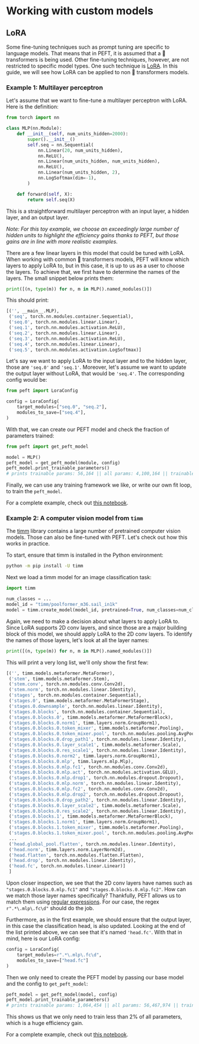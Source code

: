 <!--Copyright 2023 The HuggingFace Team. All rights reserved.

Licensed under the Apache License, Version 2.0 (the "License"); you may not use this file except in compliance with
the License. You may obtain a copy of the License at

http://www.apache.org/licenses/LICENSE-2.0

Unless required by applicable law or agreed to in writing, software distributed under the License is distributed on
an "AS IS" BASIS, WITHOUT WARRANTIES OR CONDITIONS OF ANY KIND, either express or implied. See the License for the
specific language governing permissions and limitations under the License.
-->

# Working with custom models

## LoRA

Some fine-tuning techniques such as prompt tuning are specific to language models. That means that in PEFT, it is
assumed that a 🤗 transformers is being used. Other fine-tuning techniques, however, are not restricted to specific
model types. One such technique is [LoRA](https://arxiv.org/abs/2106.09685). In this guide, we will see how LoRA can be
applied to non 🤗 transformers models.

### Example 1: Multilayer perceptron

Let's assume that we want to fine-tune a multilayer perceptron with LoRA. Here is the definition:

```python
from torch import nn

class MLP(nn.Module):
    def __init__(self, num_units_hidden=2000):
        super().__init__()
        self.seq = nn.Sequential(
            nn.Linear(20, num_units_hidden),
            nn.ReLU(),
            nn.Linear(num_units_hidden, num_units_hidden),
            nn.ReLU(),
            nn.Linear(num_units_hidden, 2),
            nn.LogSoftmax(dim=-1),
        )

    def forward(self, X):
        return self.seq(X)
```

This is a straightforward multilayer perceptron with an input layer, a hidden layer, and an output layer. 

_Note: For this toy example, we choose an exceedingly large number of hidden units to highlight the efficiency gains
thanks to PEFT, but those gains are in line with more realistic examples._

There are a few linear layers in this model that could be tuned with LoRA. When working with common 🤗 transformers
models, PEFT will know which layers to apply LoRA to, but in this case, it is up to us as a user to choose the layers.
To achieve that, we first have to determine the names of the layers. The small snippet below prints them:

```python
print([(n, type(m)) for n, m in MLP().named_modules()])
```

This should print:

```python
[('', __main__.MLP),
 ('seq', torch.nn.modules.container.Sequential),
 ('seq.0', torch.nn.modules.linear.Linear),
 ('seq.1', torch.nn.modules.activation.ReLU),
 ('seq.2', torch.nn.modules.linear.Linear),
 ('seq.3', torch.nn.modules.activation.ReLU),
 ('seq.4', torch.nn.modules.linear.Linear),
 ('seq.5', torch.nn.modules.activation.LogSoftmax)]
```

Let's say we want to apply LoRA to the input layer and to the hidden layer, those are `'seq.0'` and `'seq.1'`. Moreover,
let's assume we want to update the output layer without LoRA, that would be `'seq.4'`. The corresponding config would
be:

```python
from peft import LoraConfig

config = LoraConfig(
    target_modules=["seq.0", "seq.2"],
    modules_to_save=["seq.4"],
)
```

With that, we can create our PEFT model and check the fraction of parameters trained:

```python
from peft import get_peft_model

model = MLP()
peft_model = get_peft_model(module, config)
peft_model.print_trainable_parameters()
# prints trainable params: 56,164 || all params: 4,100,164 || trainable%: 1.369798866581922
```

Finally, we can use any training framework we like, or write our own fit loop, to train the `peft_model`.

For a complete example, check out [this notebook](https://github.com/huggingface/peft/blob/main/examples/multilayer_perceptron/multilayer_perceptron_lora.ipynb).

### Example 2: A computer vision model from `timm`

The [timm](https://huggingface.co/docs/timm/index) library contains a large number of pretrained computer vision models.
Those can also be fine-tuned with PEFT. Let's check out how this works in practice.

To start, ensure that timm is installed in the Python environment:

```bash
python -m pip install -U timm
```

Next we load a timm model for an image classification task:

```python
import timm

num_classes = ...
model_id = "timm/poolformer_m36.sail_in1k"
model = timm.create_model(model_id, pretrained=True, num_classes=num_classes)
```

Again, we need to make a decision about what layers to apply LoRA to. Since LoRA supports 2D conv layers, and since
those are a major building block of this model, we should apply LoRA to the 2D conv layers. To identify the names of
those layers, let's look at all the layer names:

```python
print([(n, type(m)) for n, m in MLP().named_modules()])
```

This will print a very long list, we'll only show the first few:

```python
[('', timm.models.metaformer.MetaFormer),
 ('stem', timm.models.metaformer.Stem),
 ('stem.conv', torch.nn.modules.conv.Conv2d),
 ('stem.norm', torch.nn.modules.linear.Identity),
 ('stages', torch.nn.modules.container.Sequential),
 ('stages.0', timm.models.metaformer.MetaFormerStage),
 ('stages.0.downsample', torch.nn.modules.linear.Identity),
 ('stages.0.blocks', torch.nn.modules.container.Sequential),
 ('stages.0.blocks.0', timm.models.metaformer.MetaFormerBlock),
 ('stages.0.blocks.0.norm1', timm.layers.norm.GroupNorm1),
 ('stages.0.blocks.0.token_mixer', timm.models.metaformer.Pooling),
 ('stages.0.blocks.0.token_mixer.pool', torch.nn.modules.pooling.AvgPool2d),
 ('stages.0.blocks.0.drop_path1', torch.nn.modules.linear.Identity),
 ('stages.0.blocks.0.layer_scale1', timm.models.metaformer.Scale),
 ('stages.0.blocks.0.res_scale1', torch.nn.modules.linear.Identity),
 ('stages.0.blocks.0.norm2', timm.layers.norm.GroupNorm1),
 ('stages.0.blocks.0.mlp', timm.layers.mlp.Mlp),
 ('stages.0.blocks.0.mlp.fc1', torch.nn.modules.conv.Conv2d),
 ('stages.0.blocks.0.mlp.act', torch.nn.modules.activation.GELU),
 ('stages.0.blocks.0.mlp.drop1', torch.nn.modules.dropout.Dropout),
 ('stages.0.blocks.0.mlp.norm', torch.nn.modules.linear.Identity),
 ('stages.0.blocks.0.mlp.fc2', torch.nn.modules.conv.Conv2d),
 ('stages.0.blocks.0.mlp.drop2', torch.nn.modules.dropout.Dropout),
 ('stages.0.blocks.0.drop_path2', torch.nn.modules.linear.Identity),
 ('stages.0.blocks.0.layer_scale2', timm.models.metaformer.Scale),
 ('stages.0.blocks.0.res_scale2', torch.nn.modules.linear.Identity),
 ('stages.0.blocks.1', timm.models.metaformer.MetaFormerBlock),
 ('stages.0.blocks.1.norm1', timm.layers.norm.GroupNorm1),
 ('stages.0.blocks.1.token_mixer', timm.models.metaformer.Pooling),
 ('stages.0.blocks.1.token_mixer.pool', torch.nn.modules.pooling.AvgPool2d),
 ...
 ('head.global_pool.flatten', torch.nn.modules.linear.Identity),
 ('head.norm', timm.layers.norm.LayerNorm2d),
 ('head.flatten', torch.nn.modules.flatten.Flatten),
 ('head.drop', torch.nn.modules.linear.Identity),
 ('head.fc', torch.nn.modules.linear.Linear)]
 ]
```

Upon closer inspection, we see that the 2D conv layers have names such as `"stages.0.blocks.0.mlp.fc1"` and
`"stages.0.blocks.0.mlp.fc2"`. How can we match those layer names specifically? Thankfully, PEFT allows us to match them
using [regular expressions](https://docs.python.org/3/library/re.html). For our case, the regex
`r".*\.mlp\.fc\d"` should do the job.

Furthermore, as in the first example, we should ensure that the output layer, in this case the classification head, is
also updated. Looking at the end of the list printed above, we can see that it's named `'head.fc'`. With that in mind,
here is our LoRA config:

```python
config = LoraConfig(
    target_modules=r".*\.mlp\.fc\d",
    modules_to_save=["head.fc"]
)
```

Then we only need to create the PEFT model by passing our base model and the config to `get_peft_model`:

```python
peft_model = get_peft_model(model, config)
peft_model.print_trainable_parameters()
# prints trainable params: 1,064,454 || all params: 56,467,974 || trainable%: 1.88505789139876
```

This shows us that we only need to train less than 2% of all parameters, which is a huge efficiency gain.

For a complete example, check out [this notebook](https://github.com/huggingface/peft/blob/main/examples/image_classification/image_classification_timm_peft_lora.ipynb).
